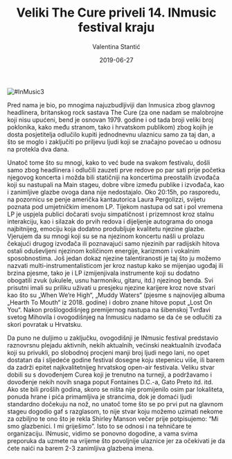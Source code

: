 ﻿---
title: Veliki The Cure priveli 14. INmusic festival kraju
date: 2019-06-27
slug: inmusic-dan3
author: Valentina Stantić
published: true
description: Treći, ujedno i zadnji dan Inmusic festivala na zagrebačkom Otoku mladosti predstavio je novi niz izvođača
color: #3d8c32
---
![#InMusic3](./in-music3.jpg)

Pred nama je bio, po mnogima najuzbudljiviji dan Inmusica zbog glavnog headlinera, britanskog rock sastava The Cure (za one nadam se malobrojne koji nisu upućeni, bend je osnovan 1979. godine i od tada broji veliki broj poklonika, kako među stranom, tako i hrvatskom publikom) zbog kojih je dosta posjetitelja odlučilo kupiti jednodnevnu ulaznicu samo za taj dan, a što se moglo i zaključiti po priljevu ljudi koji se značajno povećao u odnosu na protekla dva dana.

Unatoč tome što su mnogi, kako to već bude na svakom festivalu, došli samo zbog headlinera i odlučili zauzeti prve redove po par sati prije početka njegovog koncerta i možda bili statičniji na koncertima preostalih izvođača koji su nastupali na Main stageu, dobre vibre između publike i izvođača, kao i zanimljive glazbe ovoga dana nije nedostajalo. Oko 20:15h, po rasporedu, na pozornicu se penje američka kantautorica Laura Pergolizzi, svijetu poznata pod umjetničkim imenom LP. Tijekom nastupa od sat i pol vremena LP je uspjela publici dočarati svoju simpatičnost i prizemnost kroz stalnu interakciju, kao i silazak do prvih redova i dijeljenje autograma do onoga najbitnijeg, emociju koja dodatno produbljuje kvalitetu njezine glazbe. Vjerujem da su mnogi koji su se na njezinom koncertu našli u prolazu čekajući drugog izvođača ili poznavajući samo njezinih par radijskih hitova ostali oduševljeni njezinom količinom energije, karizmom i vokalnim sposobnostima. Još jedan dokaz njezine talentiranosti je taj što ju možemo nazvati multi-instrumentalisticom jer kroz nastup kako se mijenjao ugođaj ili brzina pjesme, tako je i LP izmijenjivala instrumente koji su dodatno obogatili zvuk (ukulele, usnu harmoniku, gitaru, itd.) njezinog benda. Svi prisutni imali su priliku uživati u presjeku njezine karijere kroz nove stvari kao što su „When We’re High“, „Muddy Waters“ (pjesme s najnovijeg albuma „Hearth To Mouth“ iz 2018. godine) i dobro znane hitove poput „Lost On You“. Nakon prošlogodišnjeg premijernog nastupa na šibenskoj Tvrđavi svetog Mihovila i ovogodišnjeg na Inmusicu nadamo se da će se odlučiti za skori povratak u Hrvatsku.

Da puno ne duljimo u zaključku, ovogodišnji je INmusic festival predstavio raznovrsnu plejadu aktivnih, nekih aktualnih, većinski neaktualnih izvođača koji su privukli, po slobodnoj procjeni manji broj ljudi nego lani, no opet dostatan da i sljedeće godine festival dosegne koju stepenicu više, ili barem da zadrži epitet najkvalitetnijeg hrvatskog open-air festivala. Veliku stvar dobili su s dovođenjem Curea koji je trenutno na turneji, a podržavamo i dovođenje nekih novih snaga poput Fontaines D.C.-a, Gato Preto itd. itd. Ako ste bili prošlih godina, skoro se ništa nije promijenilo osim par lokaliteta, ponuda hrane i pića primamljiva je strancima, dok je domaći ljudi standardno dočekuju na nož, no unatoč tome što se po prvi put na glavnom stageu dogodio gaf s razglasom, to nije stvar koju možemo uzimati nekome za ozbiljno te ono što je rekla Shirley Manson večer prije potpisujemo: “Mi smo glazbenici. I mi griješimo”. Isto to se odnosi i na tehničare te organizaciju. INmusic, vidimo se ponovno dogodine, a vama svima preporuka da uzmete na vrijeme što povoljnije ulaznice jer za očekivati je da ćete naići na barem 2-3 zanimljiva glazbena imena.